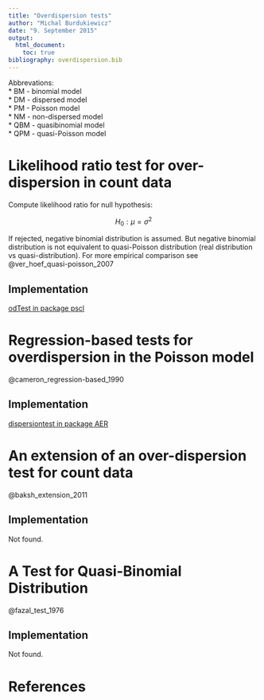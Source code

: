 ```yaml
---
title: "Overdispersion tests"
author: "Michal Burdukiewicz"
date: "9. September 2015"
output: 
  html_document:
    toc: true
bibliography: overdispersion.bib
---
```


Abbrevations:  
* BM - binomial model  
* DM - dispersed model  
* PM - Poisson model  
* NM - non-dispersed model  
* QBM - quasibinomial model  
* QPM - quasi-Poisson model  


# Likelihood ratio test for over-dispersion in count data

Compute likelihood ratio for null hypothesis:

$$
H_0: \mu = \sigma^2 
$$

If rejected, negative binomial distribution is assumed. But negative binomial distribution is not equivalent to quasi-Poisson distribution (real distribution vs quasi-distribution). For more empirical comparison see @ver_hoef_quasi-poisson_2007

## Implementation
[odTest in package pscl](http://www.inside-r.org/packages/cran/pscl/docs/odTest)

# Regression-based tests for overdispersion in the Poisson model

@cameron_regression-based_1990

## Implementation
[dispersiontest  in package AER](http://artax.karlin.mff.cuni.cz/r-help/library/AER/html/dispersiontest.html)

# An extension of an over-dispersion test for count data

@baksh_extension_2011

## Implementation
Not found.

# A Test for Quasi-Binomial Distribution

@fazal_test_1976

## Implementation
Not found.

# References

